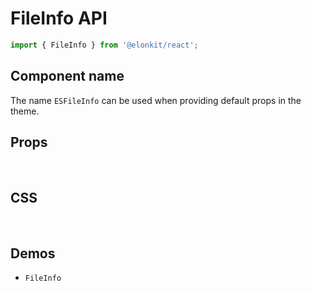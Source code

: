 
<Meta title="Components API/FileInfo" />

# FileInfo API

```js
import { FileInfo } from '@elonkit/react';
```

## Component name

The name `ESFileInfo` can be used when providing default props in the theme.

## Props

<InterfaceTable variant="props" name="FileInfoProps" />

<br />

## CSS

<InterfaceTable variant="css" name="FileInfoClasses" />

<br />

## Demos

<ul>
  <li>
    <LinkTo kind="components-fileinfo" story="demo">
      <code>FileInfo</code>
    </LinkTo>
  </li>
</ul>
